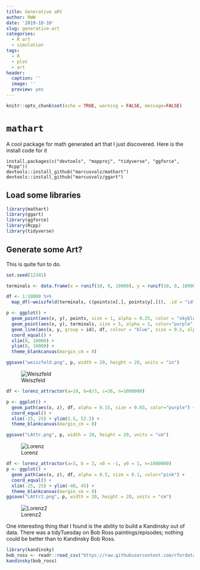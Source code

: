 ```yaml
---
title: Generative aRt
author: RWW
date: '2019-10-10'
slug: generative-art
categories:
  - R art
  - simulation
tags:
  - R
  - plot
  - art
header:
  caption: ''
  image: ''
  preview: yes
---
```


```r
knitr::opts_chunk$set(echo = TRUE, warning = FALSE, message=FALSE)
```

# `mathart`

A cool package for math generated art that I just discovered.  Here is the install code for it

```
install.packages(c("devtools", "mapproj", "tidyverse", "ggforce", "Rcpp"))
devtools::install_github("marcusvolz/mathart")
devtools::install_github("marcusvolz/ggart")
```

## Load some libraries

```r
library(mathart)
library(ggart)
library(ggforce)
library(Rcpp)
library(tidyverse)
```


## Generate some Art?

This is quite fun to do.

```r
set.seed(12341)

terminals <- data.frame(x = runif(10, 0, 10000), y = runif(10, 0, 10000))

df <- 1:10000 %>%
  map_df(~weiszfeld(terminals, c(points$x[.], points$y[.])), .id = "id")

p <- ggplot() +
  geom_point(aes(x, y), points, size = 1, alpha = 0.25, color = "skyblue") +
  geom_point(aes(x, y), terminals, size = 5, alpha = 1, color="purple") +
  geom_line(aes(x, y, group = id), df, colour = "blue", size = 0.5, alpha = 0.03) +
  coord_equal() +
  xlim(0, 10000) +
  ylim(0, 10000) +
  theme_blankcanvas(margin_cm = 0)

ggsave("weiszfeld.png", p, width = 20, height = 20, units = "in")
```

![Weiszfeld](weiszfeld.png)


```r
df <- lorenz_attractor(a=18, b=8/3, c=26, n=1000000)

p <- ggplot() +
  geom_path(aes(x, z), df, alpha = 0.15, size = 0.03, color="purple") +
  coord_equal() +
  xlim(-25, 25) + ylim(2.5, 52.5) +
  theme_blankcanvas(margin_cm = 0)

ggsave("LAttr.png", p, width = 20, height = 20, units = "cm")
```

![Lorenz](LAttr.png)

```r
df <- lorenz_attractor(a=3, b = 3, x0 = -1, y0 = 1, n=1000000)
p <- ggplot() +
  geom_path(aes(x, z), df, alpha = 0.5, size = 0.1, color="pink") +
  coord_equal() +
  xlim(-25, 25) + ylim(-40, 45) +
  theme_blankcanvas(margin_cm = 0)
ggsave("LAttr2.png", p, width = 20, height = 20, units = "cm")
```

![Lorenz2](LAttr2.png)

One interesting thing that I found is the ability to build a Kandinsky out of data.  There was a tidyTuesday on Bob Ross paintings/episodes; nothing could be better than to Kandinsky Bob Ross.

```r
library(kandinsky)
bob_ross <- readr::read_csv("https://raw.githubusercontent.com/rfordatascience/tidytuesday/master/data/2019/2019-08-06/bob-ross.csv")
kandinsky(bob_ross)
```

